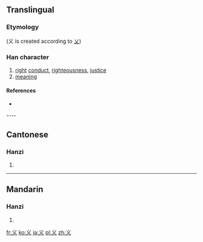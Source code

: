 {{also|義|乂}}
==Translingual==

===Etymology===
{{Han simp|義}} (义 is created according to [[乂]])

===Han character===
{{Han char|rn=4|rad=乀|as=02|sn=3|four=|canj=戈大 (IK), X戈大 (XIK)}}
<!--丿 <small>or 乀</small>  乁--> 
# [[right]] [[conduct]], [[righteousness]], [[justice]]
#[[meaning]]

====References====
* {{Han ref|kx=0082.031|dkj=00124|dj=0165.120|hdz=10042.100|uh=4E49|ud=20041}}

---- 

==Cantonese==

===Hanzi===
{{yue-hanzi|jyut=|y=yi6|tra=義}}

# {{defn|lang=yue|sort=丶02}}

----

==Mandarin==

===Hanzi===
{{cmn-hanzi|tra=義|pin=[[wù]] ([[wu4]]), [[yì]] ([[yi4]])|wg=wu<sup>4</sup>, i<sup>4</sup>}}

# {{defn|lang=cmn|sort=丶02}}

[[fr:义]]
[[ko:义]]
[[ja:义]]
[[pl:义]]
[[zh:义]]